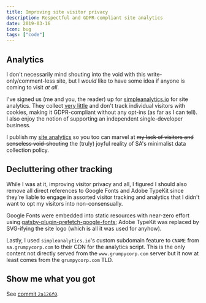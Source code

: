 ```yaml
---
title: Improving site visitor privacy
description: Respectful and GDPR-compliant site analytics
date: 2019-03-16
icon: bug
tags: ["code"]
---
```


## Analytics

I don't necessarily mind shouting into the void with this write-only/comment-less site,
but I _would_ like to have some idea if anyone is coming to visit _at all_.

I've signed us (me and you, the reader) up for [simpleanalytics.io](https://simpleanalytics.io)
for site analytics. They collect [very little](https://simpleanalytics.io/what-we-collect)
and don't track individual visitors with cookies, making it GDPR-compliant without any opt-ins (as far as I can tell).
I also enjoy the notion of supporting an independent single-developer business.

I publish my [site analytics](https://simpleanalytics.io/grumpycorp.com) so you too can marvel at
~~my lack of visitors and senseless void-shouting~~ the (truly) joyful reality of SA's minimalist data collection policy.

## Decluttering other tracking

While I was at it, improving visitor privacy and all, I figured I should also remove all direct references to Google Fonts and Adobe TypeKit
since they're liable to engage in assorted visitor tracking and analytics that I didn't want to opt my visitors into non-consensually.

Google Fonts were embedded into static resources with near-zero effort using [gatsby-plugin-prefetch-google-fonts](https://www.gatsbyjs.org/packages/gatsby-plugin-prefetch-google-fonts/);
Adobe TypeKit was replaced by SVG-ifying the site logo (which is all it was used for anyhow).

Lastly, I used `simpleanalytics.io`'s custom subdomain feature to `CNAME` from `sa.grumpycorp.com` to their CDN
for the analytics script. This is the only content not directly served from the `www.grumpycorp.com` server
but it now at least comes from the `grumpycorp.com` TLD.

## Show me what you got

See [commit `2a126f0`](https://github.com/rgiese/www-grumpycorp-com/commit/2a126f04529287918922aa1682bbafaaa22c2416).
